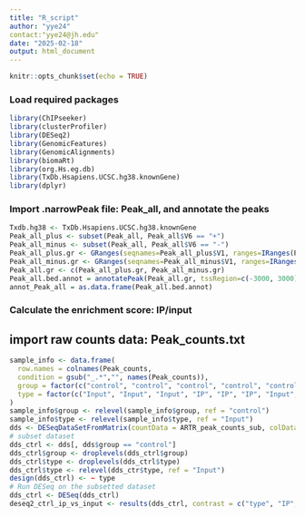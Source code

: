 ```yaml
---
title: "R_script"
author: "yye24"
contact:"yye24@jh.edu"
date: "2025-02-18"
output: html_document
---
```


```r
knitr::opts_chunk$set(echo = TRUE)
```

### Load required packages
```r
library(ChIPseeker)
library(clusterProfiler)
library(DESeq2)
library(GenomicFeatures)
library(GenomicAlignments)
library(biomaRt)
library(org.Hs.eg.db)
library(TxDb.Hsapiens.UCSC.hg38.knownGene)
library(dplyr)
```

### Import .narrowPeak file: Peak_all, and annotate the peaks
```r
Txdb.hg38 <- TxDb.Hsapiens.UCSC.hg38.knownGene
Peak_all_plus <- subset(Peak_all, Peak_all$V6 == "+")
Peak_all_minus <- subset(Peak_all, Peak_all$V6 == "-")
Peak_all_plus.gr <- GRanges(seqnames=Peak_all_plus$V1, ranges=IRanges(Peak_all_plus$V2, Peak_all_plus$V3), strand="+", mcols=data.frame(peakID=Peak_all$V4))
Peak_all_minus.gr <- GRanges(seqnames=Peak_all_minus$V1, ranges=IRanges(Peak_all_minus$V2, Peak_all_minus$V3), strand="-", mcols=data.frame(peakID=Peak_all_minus$V4))
Peak_all.gr <- c(Peak_all_plus.gr, Peak_all_minus.gr)
Peak_all.bed.annot = annotatePeak(Peak_all.gr, tssRegion=c(-3000, 3000), TxDb=Txdb.hg38, annoDb="org.Hs.eg.db")
annot_Peak_all = as.data.frame(Peak_all.bed.annot)
```

### Calculate the enrichment score: IP/input
## import raw counts data: Peak_counts.txt
```r
sample_info <- data.frame(
  row.names = colnames(Peak_counts,
  condition = gsub("_.*","", names(Peak_counts)),
  group = factor(c("control", "control", "control", "control", "control", "control", "treatment", "treatment", "treatment", "treatment", "treatment", "treatment"),
  type = factor(c("Input", "Input", "Input", "IP", "IP", "IP", "Input", "Input", "Input", "IP", "IP", "IP"))
)
sample_info$group <- relevel(sample_info$group, ref = "control")
sample_info$type <- relevel(sample_info$type, ref = "Input")
dds <- DESeqDataSetFromMatrix(countData = ARTR_peak_counts_sub, colData = sample_info, design = ~ group + type)
# subset dataset
dds_ctrl <- dds[, dds$group == "control"]
dds_ctrl$group <- droplevels(dds_ctrl$group)
dds_ctrl$type <- droplevels(dds_ctrl$type)
dds_ctrl$type <- relevel(dds_ctr$type, ref = "Input")
design(dds_ctrl) <- ~ type  
# Run DESeq on the subsetted dataset
dds_ctrl <- DESeq(dds_ctrl)
deseq2_ctrl_ip_vs_input <- results(dds_ctrl, contrast = c("type", "IP", "Input"))
```
